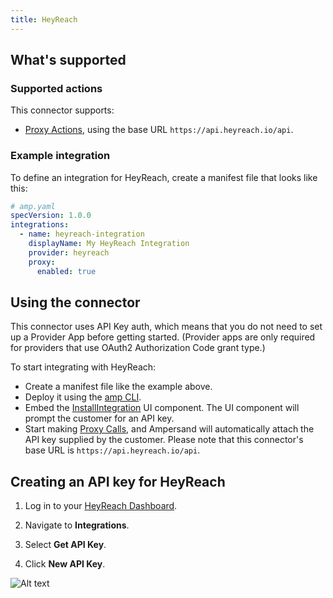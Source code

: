 ```yaml
---
title: HeyReach
---
```


## What's supported

### Supported actions

This connector supports:

- [Proxy Actions](/define-integrations/proxy-actions), using the base URL `https://api.heyreach.io/api`.

### Example integration

To define an integration for HeyReach, create a manifest file that looks like this:

```YAML
# amp.yaml
specVersion: 1.0.0
integrations:
  - name: heyreach-integration
    displayName: My HeyReach Integration
    provider: heyreach
    proxy:
      enabled: true
```

## Using the connector

This connector uses API Key auth, which means that you do not need to set up a Provider App before getting started. (Provider apps are only required for providers that use OAuth2 Authorization Code grant type.)

To start integrating with HeyReach:

- Create a manifest file like the example above.
- Deploy it using the [amp CLI](/cli/overview).
- Embed the [InstallIntegration](/embeddable-ui-components#install-integration) UI component. The UI component will prompt the customer for an API key.
- Start making [Proxy Calls](/define-integrations/proxy-actions), and Ampersand will automatically attach the API key supplied by the customer. Please note that this connector's base URL is `https://api.heyreach.io/api`.

## Creating an API key for HeyReach

1. Log in to your [HeyReach Dashboard](https://app.heyreach.io/app/dashboard).

2. Navigate to **Integrations**.

3. Select **Get API Key**.

4. Click **New API Key**.

![Alt text](/images/provider-guides/heyreach-api-key.gif)
